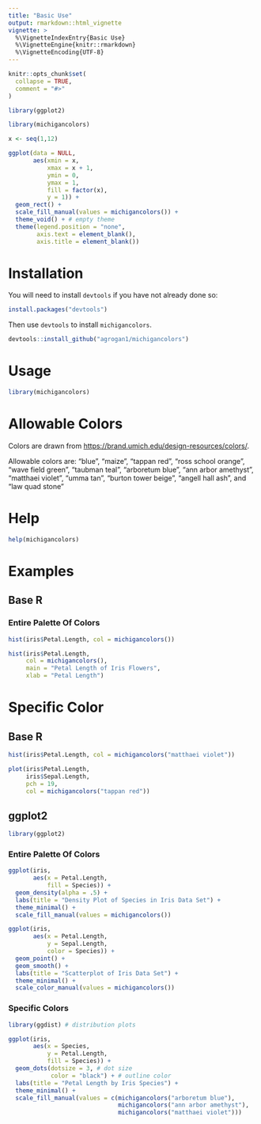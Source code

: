 ```yaml
---
title: "Basic Use"
output: rmarkdown::html_vignette
vignette: >
  %\VignetteIndexEntry{Basic Use}
  %\VignetteEngine{knitr::rmarkdown}
  %\VignetteEncoding{UTF-8}
---
```


```r
knitr::opts_chunk$set(
  collapse = TRUE,
  comment = "#>"
)
```

```r

library(ggplot2)

library(michigancolors)

x <- seq(1,12)

ggplot(data = NULL,
       aes(xmin = x,
           xmax = x + 1,
           ymin = 0,
           ymax = 1,
           fill = factor(x),
           y = 1)) +
  geom_rect() +
  scale_fill_manual(values = michigancolors()) +
  theme_void() + # empty theme
  theme(legend.position = "none",
        axis.text = element_blank(),
        axis.title = element_blank())

```

# Installation

You will need to install `devtools` if you have not already done so:

```r

install.packages("devtools")

```

Then use `devtools` to install `michigancolors`.

```r

devtools::install_github("agrogan1/michigancolors")

```

# Usage

```r

library(michigancolors)

```

# Allowable Colors

Colors are drawn from [https://brand.umich.edu/design-resources/colors/](https://brand.umich.edu/design-resources/colors/).

Allowable colors are: "blue", "maize", "tappan red", "ross school orange", "wave field green", "taubman teal", "arboretum blue", "ann arbor amethyst", "matthaei violet", "umma tan", "burton tower beige", "angell hall ash", and "law quad stone"

# Help

```r

help(michigancolors)

```

# Examples

## Base R

### Entire Palette Of Colors

```r

hist(iris$Petal.Length, col = michigancolors())

```

```r

hist(iris$Petal.Length, 
     col = michigancolors(),
     main = "Petal Length of Iris Flowers",
     xlab = "Petal Length")

```

# Specific Color

## Base R

```r

hist(iris$Petal.Length, col = michigancolors("matthaei violet"))

```

```r

plot(iris$Petal.Length, 
     iris$Sepal.Length, 
     pch = 19,
     col = michigancolors("tappan red"))

```

## ggplot2

```r

library(ggplot2)

```

### Entire Palette Of Colors

```r

ggplot(iris, 
       aes(x = Petal.Length, 
           fill = Species)) + 
  geom_density(alpha = .5) + 
  labs(title = "Density Plot of Species in Iris Data Set") + 
  theme_minimal() + 
  scale_fill_manual(values = michigancolors())


```

```r

ggplot(iris, 
       aes(x = Petal.Length, 
           y = Sepal.Length, 
           color = Species)) + 
  geom_point() + 
  geom_smooth() + 
  labs(title = "Scatterplot of Iris Data Set") + 
  theme_minimal() + 
  scale_color_manual(values = michigancolors())

```

### Specific Colors

```r

library(ggdist) # distribution plots

ggplot(iris,
       aes(x = Species,
           y = Petal.Length,
           fill = Species)) +
  geom_dots(dotsize = 3, # dot size
            color = "black") + # outline color
  labs(title = "Petal Length by Iris Species") + 
  theme_minimal() + 
  scale_fill_manual(values = c(michigancolors("arboretum blue"),
                               michigancolors("ann arbor amethyst"),
                               michigancolors("matthaei violet")))

```




  

